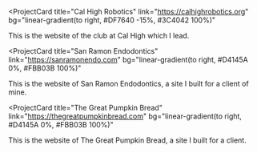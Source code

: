<ProjectCard
  title="Cal High Robotics"
  link="https://calhighrobotics.org"
  bg="linear-gradient(to right, #DF7640 -15%, #3C4042 100%)"
>
  This is the website of the club at Cal High which I lead.
</ProjectCard>

<ProjectCard
  title="San Ramon Endodontics"
  link="https://sanramonendo.com"
  bg="linear-gradient(to right, #D4145A 0%, #FBB03B 100%)"
>
  This is the website of San Ramon Endodontics, a site I built for a client of mine.
</ProjectCard>

<ProjectCard
  title="The Great Pumpkin Bread"
  link="https://thegreatpumpkinbread.com"
  bg="linear-gradient(to right, #D4145A 0%, #FBB03B 100%)"
>
  This is the website of The Great Pumpkin Bread, a site I built for a client.
</ProjectCard>